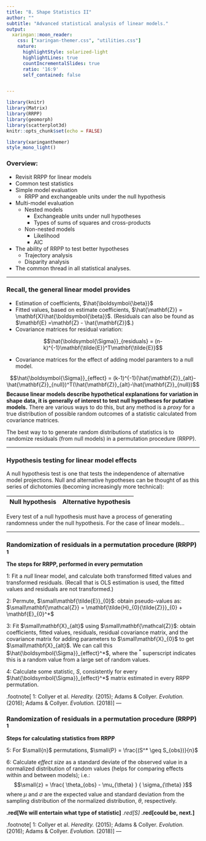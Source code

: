 ```yaml
---
title: "8. Shape Statistics II"
author: ""
subtitle: "Advanced statistical analysis of linear models."
output:
  xaringan::moon_reader:
    css: ["xaringan-themer.css", "utilities.css"]
    nature:
      highlightStyle: solarized-light
      highlightLines: true
      countIncrementalSlides: true
      ratio: '16:9'
      self_contained: false


---
```


```r
library(knitr)
library(Matrix)
library(RRPP)
library(geomorph)
library(scatterplot3d)
knitr::opts_chunk$set(echo = FALSE)

library(xaringanthemer)
style_mono_light()
```

### Overview:

+ Revisit RRPP for linear models
+ Common test statistics
+ Simple model evaluation
  + RRPP and exchangeable units under the null hypothesis
+ Multi-model evaluation
  + Nested models
    + Exchangeable units under null hypotheses
    + Types of sums of squares and cross-products
  + Non-nested models
    + Likelihood
    + AIC
+ The ability of RRPP to test better hypotheses
  + Trajectory analysis
  + Disparity analysis
+ The common thread in all statistical analyses.

---

### Recall, the general linear model provides

+ Estimation of coefficients, $\hat{\boldsymbol{\beta}}$
+ Fitted values, based on estimate coefficients, $\hat{\mathbf{Z}} = \mathbf{X}\hat{\boldsymbol{\beta}}$.  (Residuals can also be found as $\mathbf{E} =\mathbf{Z} - \hat{\mathbf{Z}}$.)
+ Covariance matrices for residual variation:

$$\hat{\boldsymbol{\Sigma}}_{residuals} = (n-k)^{-1}\mathbf{\tilde{E}}^T\mathbf{\tilde{E}}$$

+ Covariance matrices for the effect of adding model paramters to a null model.

$$\hat{\boldsymbol{\Sigma}}_{effect} = (k-1)^{-1}(\hat{\mathbf{Z}}_{alt}-\hat{\mathbf{Z}}_{null})^T(\hat{\mathbf{Z}}_{alt}-\hat{\mathbf{Z}}_{null})$$
**Because linear models describe hypothetical explanations for variation in shape data, it is generally of interest to test null hypotheses for putative models.**  There are various ways to do this, but any method is a *proxy* for a true distribution of possible random outcomes of a statistic calculated from covariance matrices.

The best way to to generate random distributions of statistics is to randomize residuals (from null models) in a permutation procedure (RRPP).


---

### Hypothesis testing for linear model effects

A null hypothesis test is one that tests the independence of alternative model projections.  Null and alternative hypotheses can be thought of as this series of dichotomies (becoming increasingly more technical):

|Null hypothesis | Alternative hypothesis|
|----|----|


Every test of a null hypothesis must have a process of generating randomness under the null hypothesis.  For the case of linear models...


---

### Randomization of residuals in a permutation procedure (RRPP) $^1$

**The steps for RRPP, performed in every permutation**

1: Fit a *null* linear model, and calculate both transformed fitted values and transformed residuals.  (Recall that is OLS estimation is used, the fitted values and residuals are not transformed.)

2: Permute, $\small\mathbf{\tilde{E}}_{0}$: obtain pseudo-values as: $\small\mathbf{\mathcal{Z}} = \mathbf{\tilde{H}_{0}{\tilde{Z}}}_{0} + \mathbf{E}_{0}^*$

3: Fit $\small\mathbf{X}_{alt}$ using $\small\mathbf{\mathcal{Z}}$: obtain coefficients, fitted values, residuals, residual covariance matrix, and the covariance matrix for adding parameters to $\small\mathbf{X}_{0}$ to get $\small\mathbf{X}_{alt}$.  We can call this $\hat{\boldsymbol{\Sigma}}_{effect}^*$, where the $^*$ superscript indicates this is a random value from a large set of random values.

4: Calculate some statistic, $S$, consistently for every  $\hat{\boldsymbol{\Sigma}}_{effect}^*$ matrix estimated in every RRPP permutation.

.footnote[
1: Collyer et al. *Heredity.* (2015); Adams & Collyer. *Evolution.* (2016); Adams & Collyer. *Evolution.* (2018)
]
---

### Randomization of residuals in a permutation procedure (RRPP) $^1$

**Steps for calculating statistics from RRPP**

5: For $\small{n}$ permutations, $\small{P} = \frac{(S^* \geq S_{obs})}{n}$

6: Calculate *effect size* as a standard deviate of the observed value in a normalized distribution of random values (helps for comparing effects within and between models); i.e.:
$$\small{z} = \frac{
\theta_{obs} - \mu_{\theta}
} {
 \sigma_{\theta}
}$$
where $\mu$ and $\sigma$ are the expected value and standard deviation from the sampling distribution of the normalized distribution, $\theta$, respectively.

**.red[We will entertain what type of statistic]** *.red[S]* **.red[could be, next.]**

.footnote[
1: Collyer et al. *Heredity.* (2015); Adams & Collyer. *Evolution.* (2016); Adams & Collyer. *Evolution.* (2018)
]
---